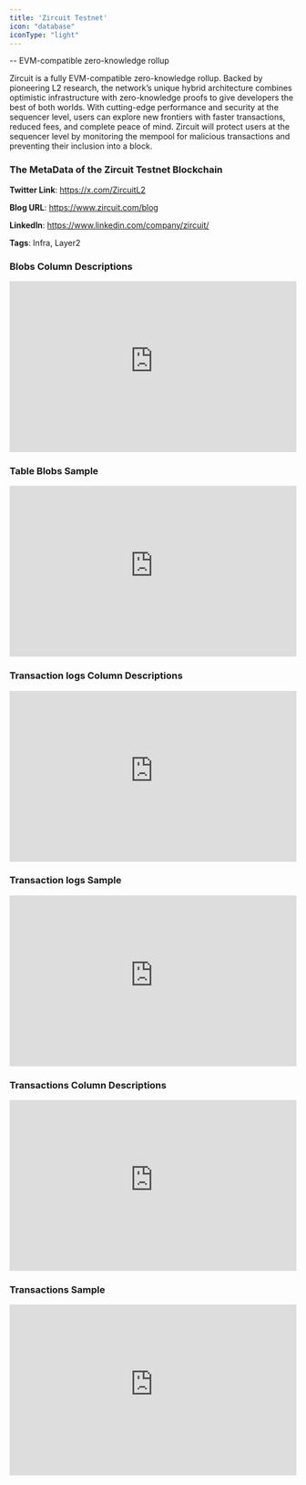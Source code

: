 ```yaml
---
title: 'Zircuit Testnet'
icon: "database"
iconType: "light"
---
```

-- EVM-compatible zero-knowledge rollup

Zircuit is a fully EVM-compatible zero-knowledge rollup. Backed by pioneering L2 research, the network’s unique hybrid architecture combines optimistic infrastructure with zero-knowledge proofs to give developers the best of both worlds. With cutting-edge performance and security at the sequencer level, users can explore new frontiers with faster transactions, reduced fees, and complete peace of mind. Zircuit will protect users at the sequencer level by monitoring the mempool for malicious transactions and preventing their inclusion into a block.

### The MetaData of the Zircuit Testnet Blockchain

**Twitter Link**: https://x.com/ZircuitL2

**Blog URL**: https://www.zircuit.com/blog

**LinkedIn**: https://www.linkedin.com/company/zircuit/

**Tags**: Infra, Layer2

### Blobs Column Descriptions

<div>
    <iframe
        src="https://doc-embed-app.chainbasehq.com/columns/ethereum.blobs"
        width="100%"
        height="300px"
        frameBorder="0"
        scrolling="no"
    ></iframe>
</div>

### Table Blobs Sample

<div>
    <iframe
        src="https://doc-embed-app.chainbasehq.com/data/ethereum.blobs"
        width="100%"
        height="300px"
        frameBorder="0"
        scrolling="no"
    ></iframe>
</div>

### Transaction logs Column Descriptions

<div>
    <iframe
        src="https://doc-embed-app.chainbasehq.com/columns/ethereum.transaction_logs"
        width="100%"
        height="300px"
        frameBorder="0"
        scrolling="no"
    ></iframe>
</div>

### Transaction logs Sample

<div>
    <iframe
        src="https://doc-embed-app.chainbasehq.com/data/ethereum.transaction_logs"
        width="100%"
        height="300px"
        frameBorder="0"
        scrolling="no"
    ></iframe>
</div>

### Transactions Column Descriptions

<div>
    <iframe
        src="https://doc-embed-app.chainbasehq.com/columns/ethereum.transactions"
        width="100%"
        height="300px"
        frameBorder="0"
        scrolling="no"
    ></iframe>
</div>

### Transactions Sample

<div>
    <iframe
        src="https://doc-embed-app.chainbasehq.com/data/ethereum.transactions"
        width="100%"
        height="300px"
        frameBorder="0"
        scrolling="no"
    ></iframe>
</div>